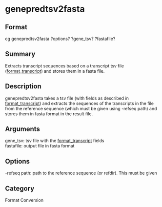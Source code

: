 = genepredtsv2fasta =

== Format ==
cg genepredtsv2fasta ?options? ?gene_tsv? ?fastafile?

== Summary ==
Extracts transcript sequences based on a transcript tsv file ([[format_transcript]]) and stores them in a fasta file.

== Description ==
genepredtsv2fasta takes a tsv file (with fields as described in [[format_transcript]])
and extracts the sequences of the transcripts in the file from the reference sequence (which
must be given using -refseq path) and stores them in fasta format in the result file.

== Arguments ==
; gene_tsv: tsv file with the [[format_transcript]] fields
; fastafile: output file in fasta format

== Options ==
; -refseq path: path to the reference sequence (or refdir). This must be given

== Category ==
Format Conversion
